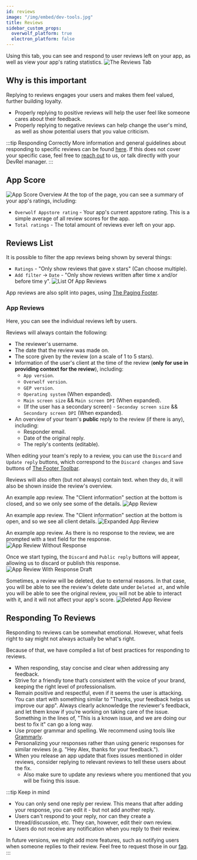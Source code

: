```yaml
---
id: reviews
image: "/img/embed/dev-tools.jpg"
title: Reviews
sidebar_custom_props:
  overwolf_platform: true
  electron_platform: false
---
```


Using this tab, you can see and respond to user reviews left on your app, as well as view your app's rating statistics.
![The Reviews Tab](/assets/tools/developers-console/all-applications/user-feedback/reviews/index.jpg)

## Why is this important 

Replying to reviews engages your users and makes them feel valued, further building loyalty.
- Properly replying to positive reviews will help the user feel like someone cares about their feedback.
- Properly replying to negative reviews can help change the user's mind, as well as show potential users that you value criticism.

:::tip Responding Correctly
More information and general guidelines about responding to specific reviews can be found [here](#responding-to-reviews).
If this does not cover your specific case, feel free to [reach out](/support/contact-us) to us,
or talk directly with your DevRel manager.
:::

## App Score

![App Score Overview](/assets/tools/developers-console/all-applications/user-feedback/reviews/app-score.jpg)
At the top of the page, you can see a summary of your app's ratings, including:
- `Overwolf Appstore rating` - Your app's current appstore rating. This is a simple average of all review scores for the app.
- `Total ratings` - The total amount of reviews ever left on your app.

## Reviews List

It is possible to filter the app reviews being shown by several things:
- `Ratings` - "Only show reviews that gave x stars" (Can choose multiple).
- `Add filter` -> `Date` - "Only show reviews written after time x and/or before time y".
![List Of App Reviews](/assets/tools/developers-console/all-applications/user-feedback/reviews/reviews-listing.jpg)

App reviews are also split into pages, using [The Paging Footer](../../#the-footer-toolbar).

### App Reviews

Here, you can see the individual reviews left by users.

Reviews will always contain the following:
- The reviewer's username.
- The date that the review was made on.
- The score given by the review (on a scale of 1 to 5 stars).
- Information of the user's client at the time of the review (**only for use in providing context for the review**), including:
    - `App version`.
    - `Overwolf version`.
    - `GEP version`.
    - `Operating system` (When expanded).
    - `Main screen size` && `Main screen DPI` (When expanded).
    - (If the user has a secondary screen) - `Seconday screen size` && `Secondary screen DPI` (When expanded).
- An overview of your team's **public** reply to the review (if there is any), including:
    - Responder email.
    - Date of the original reply.
    - The reply's contents (editable).

When editing your team's reply to a review, you can use the `Discard` and `Update reply` buttons, which correspond to the `Discard changes` and `Save` buttons of [The Footer Toolbar](../../#the-footer-toolbar).

Reviews will also often (but not always) contain text. when they do, it will also be shown inside the review's overview.

<Tabs>
<TabItem value="review-closed" label="Review">

An example app review. The "Client information" section at the bottom is closed, and so we only see some of the details.
![App Review](/assets/tools/developers-console/all-applications/user-feedback/reviews/review-closed.jpg)

</TabItem>
<TabItem value="review-opened" label="Expanded Review">

An example app review. The "Client information" section at the bottom is open, and so we see all client details.
![Expanded App Review](/assets/tools/developers-console/all-applications/user-feedback/reviews/review-expanded.jpg)

</TabItem>
<TabItem value="review-no-response" label="Review Without Response" default>

An example app review. As there is no response to the review, we are prompted with a text field for the response.
![App Review Without Response](/assets/tools/developers-console/all-applications/user-feedback/reviews/review-no-response.jpg)

Once we start typing, the `Discard` and `Public reply` buttons will appear, allowing us to discard or publish this response.
![App Review With Response Draft](/assets/tools/developers-console/all-applications/user-feedback/reviews/review-response-draft.jpg)

</TabItem>
<TabItem value="review-deleted" label="Deleted Review">

Sometimes, a review will be deleted, due to external reasons. In that case, you will be able to see the review's delete date
under `Deleted at`, and while you will be able to see the original review, you will not be able to interact with it, and it will
not affect your app's score.
![Deleted App Review](/assets/tools/developers-console/all-applications/user-feedback/reviews/review-deleted.jpg)

</TabItem>
</Tabs>


## Responding To Reviews

Responding to reviews can be somewhat emotional. However, what feels right to say might not always actually be what's right.

Because of that, we have compiled a list of best practices for responding to reviews.

- When responding, stay concise and clear when addressing any feedback.
- Strive for a friendly tone that’s consistent with the voice of your brand, keeping the right level of professionalism.
- Remain positive and respectful, even if it seems the user is attacking. You can start with something similar to
"Thanks, your feedback helps us improve our app". Always clearly acknowledge the reviewer's feedback,
and let them know if you’re working on taking care of the issue.
Something in the lines of, "This is a known issue, and we are doing our best to fix it" can go a long way.
- Use proper grammar and spelling. We recommend using tools like [Grammarly](https://app.grammarly.com/). 
- Personalizing your responses rather than using generic responses for similar reviews (e.g. "Hey Alex, thanks for your feedback.").
- When you release an app update that fixes issues mentioned in older reviews, consider replying to relevant reviews to tell these users about the fix.
    - Also make sure to update any reviews where you mentioned that you will be fixing this issue.

:::tip Keep in mind

- You can only send one reply per review. This means that after adding your response, you can edit it - but not add another reply.
- Users can't respond to your reply, nor can they create a thread/discussion, etc. They can, however, edit their own review.
- Users do not receive any notification when you reply to their review. 

In future versions, we might add more features, such as notifying users when someone replies to their review. Feel free to request those in our [faq](/support/faq).
:::